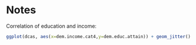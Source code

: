 # Notes
Correlation of education and income: 

```{r, echo=TRUE, include=TRUE}
ggplot(dcas, aes(x=dem.income.cat4,y=dem.educ.attain)) + geom_jitter()
```
